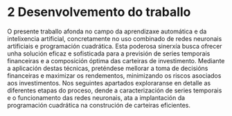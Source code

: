 # 2 Desenvolvemento do traballo

O presente traballo afonda no campo da aprendizaxe automática e da intelixencia artificial, concretamente no uso combinado de redes neuronais artificiais e programación cuadrática. Esta poderosa sinerxía busca ofrecer unha solución eficaz e sofisticada para a previsión de series temporais financeiras e a composición óptima das carteiras de investimento. Mediante a aplicación destas técnicas, preténdese mellorar a toma de decisións financeiras e maximizar os rendementos, minimizando os riscos asociados aos investimentos. Nos seguintes apartados exploraranse en detalle as diferentes etapas do proceso, dende a caracterización de series temporais e o funcionamento das redes neuronais, ata a implantación da programación cuadrática na construción de carteiras eficientes.
